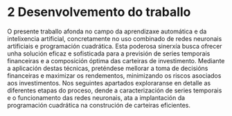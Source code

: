 # 2 Desenvolvemento do traballo

O presente traballo afonda no campo da aprendizaxe automática e da intelixencia artificial, concretamente no uso combinado de redes neuronais artificiais e programación cuadrática. Esta poderosa sinerxía busca ofrecer unha solución eficaz e sofisticada para a previsión de series temporais financeiras e a composición óptima das carteiras de investimento. Mediante a aplicación destas técnicas, preténdese mellorar a toma de decisións financeiras e maximizar os rendementos, minimizando os riscos asociados aos investimentos. Nos seguintes apartados exploraranse en detalle as diferentes etapas do proceso, dende a caracterización de series temporais e o funcionamento das redes neuronais, ata a implantación da programación cuadrática na construción de carteiras eficientes.
